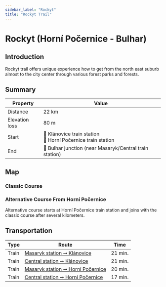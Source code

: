 ```yaml
---
sidebar_label: "Rockyt"
title: "Rockyt Trail"
---
```


# Rockyt (Horní Počernice - Bulhar)

## Introduction

Rockyt trail offers unique experience how to get from the north east suburb almost to the city center through various forest parks and forests.

## Summary

| Property | Value |
| --- | --- |
| Distance | 22 km |
| Elevation loss | 80 m |
| Start | 📍 Klánovice train station <br /> 📍 Horní Počernice train station |
| End | 📍 Bulhar junction (near Masaryk/Central train station) |

## Map

### Classic Course

<MapyCzEmbeddedPath id="lumejotuga"></MapyCzEmbeddedPath>

### Alternative Course From Horní Počernice

Alternative course starts at Horní Počernice train station and joins with the classic course after several kilometers.

<MapyCzEmbeddedPath id="perujefohe"></MapyCzEmbeddedPath>

## Transportation

| Type | Route | Time |
| --- | --- | --- |
| Train | [Masaryk station ➞ Klánovice](https://idos.idnes.cz/vlakyautobusymhdvse/spojeni/vysledky/?f=Praha%20Masarykovo%20n.&fc=100003&t=Praha-Kl%C3%A1novice&tc=100003&direct=true&af=true&trt=150,151,152,153&fcs=3 "See timetable") | 21 min. |
| Train | [Central station ➞ Klánovice](https://idos.idnes.cz/vlakyautobusymhdvse/spojeni/vysledky/?f=Praha%20hl.n.&fc=100003&t=Praha-Kl%C3%A1novice&tc=100003&direct=true&af=true&trt=150,151,152,153&fcs=3 "See timetable") | 21 min. |
| Train | [Masaryk station ➞ Horní Počernice](https://idos.idnes.cz/vlakyautobusymhdvse/spojeni/vysledky/?f=Praha%20Masarykovo%20n.&fc=100003&t=Praha-Hor.Po%C4%8Dernice&tc=100003&direct=true&af=true&trt=150,151,152,153&fcs=3 "See timetable") | 20 min. |
| Train | [Central station ➞ Horní Počernice](https://idos.idnes.cz/vlakyautobusymhdvse/spojeni/vysledky/?f=Praha%20hl.n.&fc=100003&t=Praha-Hor.Po%C4%8Dernice&tc=100003&direct=true&af=true&trt=150,151,152,153&fcs=3 "See timetable") | 17 min. |
